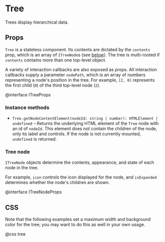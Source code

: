 # Tree

Trees display hierarchical data.


<TreeExample />

## Props

`Tree` is a stateless component. Its contents are dictated by the `contents` prop, which is an array
of `ITreeNode`s (see [below](#components/tree.tree-node)). The tree is multi-rooted if
`contents` contains more than one top-level object.

A variety of interaction callbacks are also exposed as props. All interaction callbacks supply a
parameter `nodePath`, which is an array of numbers representing a node's position in the tree. For
example, `[2, 0]` represents the first child (`0`) of the third top-level node (`2`).

@interface ITreeProps

### Instance methods

* `Tree.getNodeContentElement(nodeId: string | number): HTMLElement | undefined` &ndash;
  Returns the underlying HTML element of the `Tree` node with an id of `nodeId`.
  This element does not contain the children of the node, only its label and controls.
  If the node is not currently mounted, `undefined` is returned.

### Tree node

`ITreeNode` objects determine the contents, appearance, and state of each node in the tree.

For example, `icon` controls the icon displayed for the node, and `isExpanded` determines
whether the node's children are shown.

@interface ITreeNodeProps

## CSS

<div class="@ns-callout @ns-intent-primary @ns-icon-info-sign">
    Note that the following examples set a maximum width and background color for the tree;
    you may want to do this as well in your own usage.
</div>

@css tree
